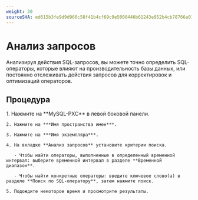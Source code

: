 ```yaml
---
weight: 30
sourceSHA: ed615b3fe9d9d960c58f41b4cf69c9e5000446b61243e952b4cb78766a01f074
---
```


# Анализ запросов

Анализируя действия SQL-запросов, вы можете точно определить SQL-операторы, которые влияют на производительность базы данных, или постоянно отслеживать действия запросов для корректировок и оптимизаций операторов.

## Процедура

<Tabs>
  <Tab label="Веб-консоль">
    1. Нажмите на **MySQL-PXC** в левой боковой панели.

    2. Нажмите на ***Имя пространства имен***.

    3. Нажмите на ***Имя экземпляра***.

    4. На вкладке **Анализ запросов** установите критерии поиска.

       - Чтобы найти операторы, выполненные в определенный временной интервал: выберите временной интервал в разделе **Временной диапазон**.

       - Чтобы найти конкретные операторы: введите ключевое слово(а) в разделе **Поиск по SQL-оператору**, затем нажмите поиск.

    5. Подождите некоторое время и просмотрите результаты.
  </Tab>
</Tabs>
